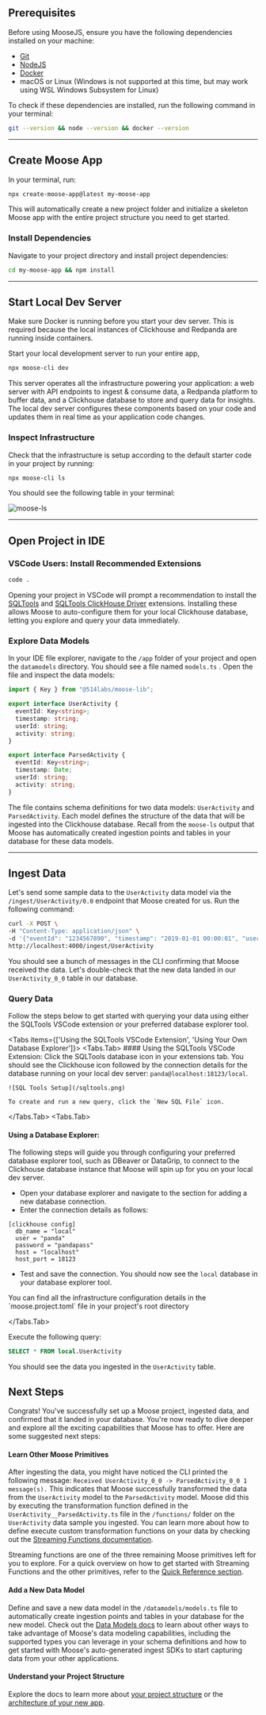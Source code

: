 
## Prerequisites

Before using MooseJS, ensure you have the following dependencies installed on your machine:

- [Git](https://git-scm.com/)
- [NodeJS](https://nodejs.org/en/)
- [Docker](https://www.docker.com/)
- macOS or Linux (Windows is not supported at this time, but may work using WSL Windows Subsystem for Linux)

To check if these dependencies are installed, run the following command in your terminal:

```bash filename="Terminal" copy
git --version && node --version && docker --version
```

---

## Create Moose App

In your terminal, run:

```bash filename="Terminal" copy
npx create-moose-app@latest my-moose-app
```

This will automatically create a new project folder and initialize a skeleton Moose app with the entire project structure you need to get started.

### Install Dependencies

Navigate to your project directory and install project dependencies:

```bash filename="Terminal" copy
cd my-moose-app && npm install
```

---

## Start Local Dev Server

<Callout type="warning">
  Make sure Docker is running before you start your dev server. This is required
  because the local instances of Clickhouse and Redpanda are running inside
  containers.
</Callout>

Start your local development server to run your entire app,

```bash filename="Terminal" copy
npx moose-cli dev
```

This server operates all the infrastructure powering your application: a web server with API endpoints to ingest & consume data, a Redpanda platform to buffer data, and a Clickhouse database to store and query data for insights. The local dev server configures these components based on your code and updates them in real time as your application code changes.

### Inspect Infrastructure

Check that the infrastructure is setup according to the default starter code in your project by running:

```bash filename="Terminal" copy
npx moose-cli ls
```

You should see the following table in your terminal:

![moose-ls](/moose-ls.png)

---

## Open Project in IDE

### VSCode Users: Install Recommended Extensions

```bash filename="Terminal" copy
code .
```

Opening your project in VSCode will prompt a recommendation to install the [SQLTools](https://marketplace.visualstudio.com/items?itemName=mtxr.sqltools) and [SQLTools ClickHouse Driver](https://marketplace.visualstudio.com/items?itemName=ultram4rine.sqltools-clickhouse-driver) extensions. Installing these allows Moose to auto-configure them for your local Clickhouse database, letting you explore and query your data immediately.

### Explore Data Models

In your IDE file explorer, navigate to the `/app` folder of your project and open the `datamodels` directory. You should see a file named `models.ts` . Open the file and inspect the data models:

```ts filename="/datamodels/models.ts" copy
import { Key } from "@514labs/moose-lib";

export interface UserActivity {
  eventId: Key<string>;
  timestamp: string;
  userId: string;
  activity: string;
}

export interface ParsedActivity {
  eventId: Key<string>;
  timestamp: Date;
  userId: string;
  activity: string;
}
```

The file contains schema definitions for two data models: `UserActivity` and `ParsedActivity`. Each model defines the structure of the data that will be ingested into the Clickhouse database. Recall from the `moose-ls` output that Moose has automatically created ingestion points and tables in your database for these data models.

---

## Ingest Data

Let's send some sample data to the `UserActivity` data model via the `/ingest/UserActivity/0.0` endpoint that Moose created for us. Run the following command:

```bash filename="Terminal" copy
curl -X POST \
-H "Content-Type: application/json" \
-d '{"eventId": "1234567890", "timestamp": "2019-01-01 00:00:01", "userId": "123456", "activity": "click"}' \
http://localhost:4000/ingest/UserActivity

```

You should see a bunch of messages in the CLI confirming that Moose received the data. Let's double-check that the new data landed in our `UserActivity_0_0` table in our database.

### Query Data

Follow the steps below to get started with querying your data using either the SQLTools VSCode extension or your preferred database explorer tool.

<Tabs items={['Using the SQLTools VSCode Extension', 'Using Your Own Database Explorer']}>
  <Tabs.Tab>
    #### Using the SQLTools VSCode Extension:
    Click the SQLTools database icon in your extensions tab. You should see the Clickhouse icon followed by the connection details for the database running on your local dev server: `panda@localhost:18123/local`. 
    
    
    ![SQL Tools Setup](/sqltools.png)

    To create and run a new query, click the `New SQL File` icon.

  </Tabs.Tab>
<Tabs.Tab>
  #### Using a Database Explorer:
  The following steps will guide you through configuring your preferred database explorer tool, such as DBeaver or DataGrip, to connect to the Clickhouse database instance that Moose will spin up for you on your local dev server.

- Open your database explorer and navigate to the section for adding a new database connection.
- Enter the connection details as follows:

```text filename="moose.project.toml" copy
[clickhouse config]
  db_name = "local"
  user = "panda"
  password = "pandapass"
  host = "localhost"
  host_port = 18123
```

- Test and save the connection. You should now see the `local` database in your database explorer tool.

<Callout type="info">
  You can find all the infrastructure configuration details in the
  `moose.project.toml` file in your project's root directory
</Callout>

</Tabs.Tab>
</Tabs>

Execute the following query:

```sql filename="DB Explorer" copy
SELECT * FROM local.UserActivity
```

You should see the data you ingested in the `UserActivity` table.

## Next Steps

Congrats! You've successfully set up a Moose project, ingested data, and confirmed that it landed in your database. You're now ready to dive deeper and explore all the exciting capabilities that Moose has to offer. Here are some suggested next steps:

#### Learn Other Moose Primitives

After ingesting the data, you might have noticed the CLI printed the following message: `Received UserActivity_0_0 -> ParsedActivity_0_0 1 message(s).` This indicates that Moose successfully transformed the data from the `UserActivity` model to the `ParsedActivity` model. Moose did this by executing the transformation function defined in the `UserActivity__ParsedActivity.ts` file in the `/functions/` folder on the `UserActivity` data sample you ingested. You can learn more about how to define execute custom transformation functions on your data by checking out the [Streaming Functions documentation](/building/streaming-functions/setup).

Streaming functions are one of the three remaining Moose primitives left for you to explore. For a quick overview on how to get started with Streaming Functions and the other primitives, refer to the [Quick Reference section](/quick-reference).

#### Add a New Data Model

Define and save a new data model in the `/datamodels/models.ts` file to automatically create ingestion points and tables in your database for the new model. Check out the [Data Models docs](/building/data-models/intro) to learn about other ways to take advantage of Moose's data modeling capabilities, including the supported types you can leverage in your schema definitions and how to get started with Moose's auto-generated ingest SDKs to start capturing data from your other applications.

#### Understand your Project Structure

Explore the docs to learn more about [your project structure](/getting-started/project-structure) or the [architecture of your new app](/getting-started/architecture).

